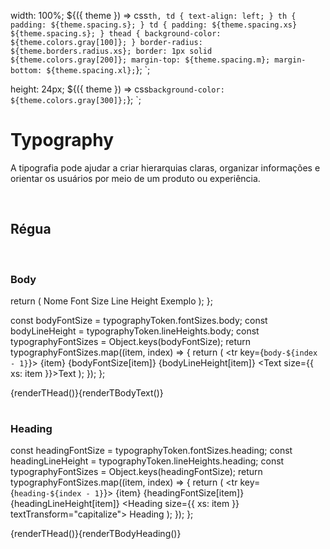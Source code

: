 
<Meta title="Tokens/Typography" component={typographyToken} />

  width: 100%;
  ${({ theme }) =>
    css`
      th,
      td {
        text-align: left;
      }
      th {
        padding: ${theme.spacing.s};
      }
      td {
        padding: ${theme.spacing.xs} ${theme.spacing.s};
      }
      thead {
        background-color: ${theme.colors.gray[100]};
      }
      border-radius: ${theme.borders.radius.xs};
      border: 1px solid ${theme.colors.gray[200]};
      margin-top: ${theme.spacing.m};
      margin-bottom: ${theme.spacing.xl};
    `};
`;

  height: 24px;
  ${({ theme }) => css`
    background-color: ${theme.colors.gray[300]};
  `};
`;

# Typography

A tipografia pode ajudar a criar hierarquias claras, organizar informações e orientar os usuários por meio de um produto ou experiência.

<br />

## Régua

<br />

### Body

  return (
    <tr>
      <th>Nome</th>
      <th>Font Size</th>
      <th>Line Height</th>
      <th>Exemplo</th>
    </tr>
  );
};

  const bodyFontSize = typographyToken.fontSizes.body;
  const bodyLineHeight = typographyToken.lineHeights.body;
  const typographyFontSizes = Object.keys(bodyFontSize);
  return typographyFontSizes.map((item, index) => {
    return (
      <tr key={`body-${index - 1}`}>
        <td>{item}</td>
        <td>{bodyFontSize[item]}</td>
        <td>{bodyLineHeight[item]}</td>
        <td>
          <Text size={{ xs: item }}>Text</Text>
        </td>
      </tr>
    );
  });
};

<Story name="Body">
  <Table>
    <thead>{renderTHead()}</thead>
    <tbody>{renderTBodyText()}</tbody>
  </Table>
</Story>

### Heading

  const headingFontSize = typographyToken.fontSizes.heading;
  const headingLineHeight = typographyToken.lineHeights.heading;
  const typographyFontSizes = Object.keys(headingFontSize);
  return typographyFontSizes.map((item, index) => {
    return (
      <tr key={`heading-${index - 1}`}>
        <td>{item}</td>
        <td>{headingFontSize[item]}</td>
        <td>{headingLineHeight[item]}</td>
        <td>
          <Heading size={{ xs: item }} textTransform="capitalize">
            Heading
          </Heading>
        </td>
      </tr>
    );
  });
};

<Story name="Heading">
  <Table>
    <thead>{renderTHead()}</thead>
    <tbody>{renderTBodyHeading()}</tbody>
  </Table>
</Story>
